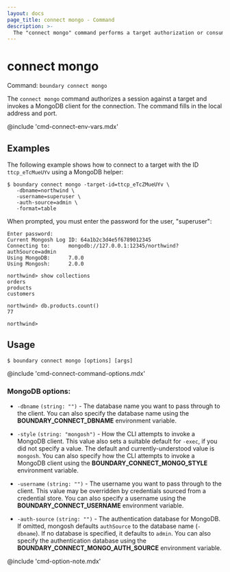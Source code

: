 ```yaml
---
layout: docs
page_title: connect mongo - Command
description: >-
  The "connect mongo" command performs a target authorization or consumes an existing authorization token, and then launches a proxied MongoDB connection.
---
```


# connect mongo

Command: `boundary connect mongo`

The `connect mongo` command authorizes a session against a target and invokes a MongoDB client for the connection.
The command fills in the local address and port.

@include 'cmd-connect-env-vars.mdx'


## Examples

The following example shows how to connect to a target with the ID `ttcp_eTcMueUYv` using a MongoDB helper:

```shell-session
$ boundary connect mongo -target-id=ttcp_eTcZMueUYv \
   -dbname=northwind \
   -username=superuser \
   -auth-source=admin \
   -format=table
```

When prompted, you must enter the password for the user, "superuser":

<CodeBlockConfig hideClipboard>

```plaintext
Enter password:
Current Mongosh Log ID:	64a1b2c3d4e5f6789012345
Connecting to:		mongodb://127.0.0.1:12345/northwind?authSource=admin
Using MongoDB:		7.0.0
Using Mongosh:		2.0.0

northwind> show collections
orders
products
customers

northwind> db.products.count()
77

northwind>
```

</CodeBlockConfig>

## Usage

<CodeBlockConfig hideClipboard>

```shell-session
$ boundary connect mongo [options] [args]
```

</CodeBlockConfig>

@include 'cmd-connect-command-options.mdx'

### MongoDB options:

- `-dbname` `(string: "")` - The database name you want to pass through to the client.
You can also specify the database name using the **BOUNDARY_CONNECT_DBNAME** environment variable.

- `-style`  `(string: "mongosh")` - How the CLI attempts to invoke a MongoDB client.
This value also sets a suitable default for `-exec`, if you did not specify a value.
The default and currently-understood value is `mongosh`.
You can also specify how the CLI attempts to invoke a MongoDB client using the **BOUNDARY_CONNECT_MONGO_STYLE** environment variable.

- `-username`  `(string: "")` - The username you want to pass through to the client.
This value may be overridden by credentials sourced from a credential store.
You can also specify a username using the **BOUNDARY_CONNECT_USERNAME** environment variable.

- `-auth-source` `(string: "")` - The authentication database for MongoDB.
If omitted, mongosh defaults `authSource` to the database name (`-dbname`). If no database is specified, it defaults to `admin`.
You can also specify the authentication database using the **BOUNDARY_CONNECT_MONGO_AUTH_SOURCE** environment variable.

@include 'cmd-option-note.mdx' 